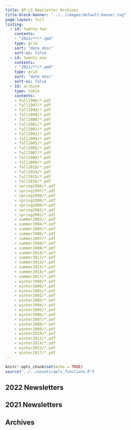 ```yaml
---
title: AP-LS Newsletter Archives
title-block-banner: "../../images/default-banner.svg"
page-layout: full
listing: 
  - id: twenty-two
    contents:
    - "2022/**/*.qmd"
    type: grid
    sort: "date desc"
    sort-ui: false
  - id: twenty-one
    contents:
    - "2021/**/*.qmd"
    type: grid
    sort: "date desc"
    sort-ui: false
  - id: archive
    type: table
    contents: 
    - fall1996/*.pdf
    - fall1997/*.pdf
    - fall1998/*.pdf
    - fall1999/*.pdf
    - fall2000/*.pdf
    - fall2001/*.pdf
    - fall2002/*.pdf
    - fall2003/*.pdf
    - fall2004/*.pdf
    - fall2005/*.pdf
    - fall2006/*.pdf
    - fall2007/*.pdf
    - fall2008/*.pdf
    - fall2009/*.pdf
    - fall2010/*.pdf
    - fall2014/*.pdf
    - fall2015/*.pdf
    - fall2016/*.pdf
    - spring1996/*.pdf
    - spring1997/*.pdf
    - spring1998/*.pdf
    - spring1999/*.pdf
    - spring2000/*.pdf
    - spring2001/*.pdf
    - spring2002/*.pdf
    - summer2003/*.pdf
    - summer2004/*.pdf
    - summer2005/*.pdf
    - summer2006/*.pdf
    - summer2007/*.pdf
    - summer2008/*.pdf
    - summer2009/*.pdf
    - summer2010/*.pdf
    - summer2011/*.pdf
    - summer2014/*.pdf
    - summer2015/*.pdf
    - summer2016/*.pdf
    - summer2017/*.pdf
    - winter1998/*.pdf
    - winter2000/*.pdf
    - winter2001/*.pdf
    - winter2002/*.pdf
    - winter2003/*.pdf
    - winter2004/*.pdf
    - winter2005/*.pdf
    - winter2006/*.pdf
    - winter2007/*.pdf
    - winter2008/*.pdf
    - winter2009/*.pdf
    - winter2010/*.pdf
    - winter2011/*.pdf
    - winter2014/*.pdf
    - winter2015/*.pdf
    - winter2017/*.pdf
---
```

```r
knitr::opts_chunk$set(echo = TRUE)
source("../../assets/apls_functions.R")
```


## 2022 Newsletters
```{=html}
<div class="gallery">
  <div class="gallery__icon-column">
      <i class="fa-solid fa-newspaper fa-3x" title="Newsletter" aria-hidden="true"></i>
  </div>
  <div class="gallery__list-column">
```

::: {#twenty-two}
:::

## 2021 Newsletters
```{=html}
<div class="gallery">
  <div class="gallery__icon-column">
      <i class="fa-solid fa-newspaper fa-3x" title="Newsletter" aria-hidden="true"></i>
  </div>
  <div class="gallery__list-column">
```

::: {#twenty-one}
:::

## Archives
```{=html}
<div class="gallery">
  <div class="gallery__icon-column">
      <i class="fa-solid fa-newspaper fa-3x" title="Newsletter" aria-hidden="true"></i>
  </div>
  <div class="gallery__list-column">
```

::: {#archive}
:::